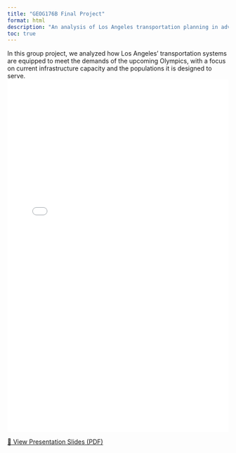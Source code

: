 ```yaml
---
title: "GEOG176B Final Project"
format: html
description: "An analysis of Los Angeles transportation planning in advance of the 2025 Olympics."
toc: true
---
```


In this group project, we analyzed how Los Angeles’ transportation systems are equipped to meet the demands of the upcoming Olympics, with a focus on current infrastructure capacity and the populations it is designed to serve.
<iframe src="projectmedia/176BFinalPresentation.pdf" width="100%" height="800px" style="border:none;"></iframe>

[📄 View Presentation Slides (PDF)](projectmedia/176BFinalPresentation.pdf)
